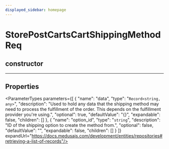 ```yaml
---
displayed_sidebar: homepage
---
```



# StorePostCartsCartShippingMethodReq

## constructor

___

## Properties

<ParameterTypes parameters={[
  {
    "name": "data",
    "type": "`Record<string, any>`",
    "description": "Used to hold any data that the shipping method may need to process the fulfillment of the order. This depends on the fulfillment provider you're using.",
    "optional": true,
    "defaultValue": "{}",
    "expandable": false,
    "children": []
  },
  {
    "name": "option_id",
    "type": "`string`",
    "description": "ID of the shipping option to create the method from.",
    "optional": false,
    "defaultValue": "",
    "expandable": false,
    "children": []
  }
]} expandUrl="https://docs.medusajs.com/development/entities/repositories#retrieving-a-list-of-records"/>
